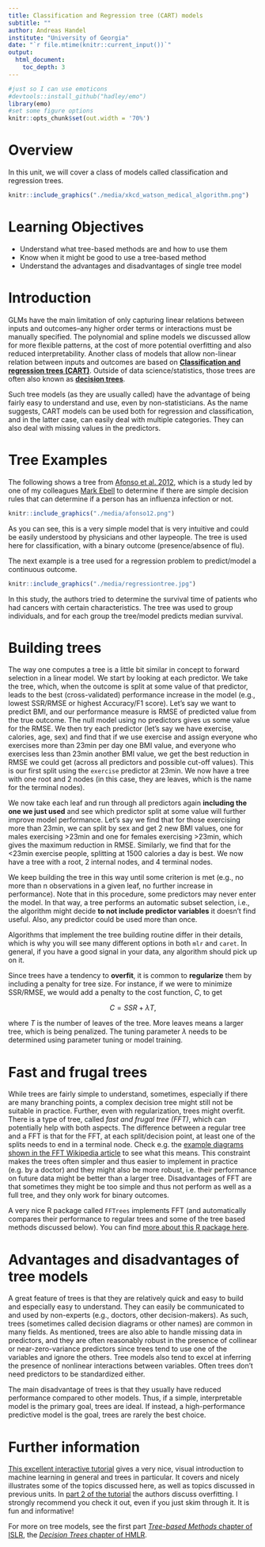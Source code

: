 ```yaml
---
title: Classification and Regression tree (CART) models 
subtitle: ""
author: Andreas Handel
institute: "University of Georgia"
date: "`r file.mtime(knitr::current_input())`"
output: 
  html_document:
    toc_depth: 3
---
```


```r
#just so I can use emoticons
#devtools::install_github("hadley/emo")
library(emo)
#set some figure options
knitr::opts_chunk$set(out.width = '70%')
```



# Overview
In this unit, we will cover a class of models called classification and regression trees. 


```r
knitr::include_graphics("./media/xkcd_watson_medical_algorithm.png")
```

# Learning Objectives
* Understand what tree-based methods are and how to use them
* Know when it might be good to use a tree-based method
* Understand the advantages and disadvantages of single tree model


# Introduction

GLMs have the main limitation of only capturing linear relations between inputs and outcomes--any higher order terms or interactions must be manually specified. The polynomial and spline models we discussed allow for more flexible patterns, at the cost of more potential overfitting and also reduced interpretability. Another class of models that allow non-linear relation between inputs and outcomes are based on [**Classification and regression trees (CART)**](https://en.wikipedia.org/wiki/Decision_tree_learning). Outside of data science/statistics, those trees are often also known as [**decision trees**](https://en.wikipedia.org/wiki/Decision_tree).  

Such tree models (as they are usually called) have the advantage of being fairly easy to understand and use, even by non-statisticians. As the name suggests, CART models can be used both for regression and classification, and in the latter case, can easily deal with multiple categories. They can also deal with missing values in the predictors.



# Tree Examples

The following shows a tree from [Afonso et al. 2012](https://doi.org/10.1093/fampra/cms020), which is a study led by one of my colleagues [Mark Ebell](https://publichealth.uga.edu/faculty-member/mark-h-ebell/) to determine if there are simple decision rules that can determine if a person has an influenza infection or not.

```r
knitr::include_graphics("./media/afonso12.png")
```

As you can see, this is a very simple model that is very intuitive and could be easily understood by physicians and other laypeople. The tree is used here for classification, with a binary outcome (presence/absence of flu).


The next example is a tree used for a regression problem to predict/model a continuous outcome.

```r
knitr::include_graphics("./media/regressiontree.jpg")
```

In this study, the authors tried to determine the survival time of patients who had cancers with certain characteristics. The tree was used to group individuals, and for each group the tree/model predicts median survival. 




# Building trees

The way one computes a tree is a little bit similar in concept to forward selection in a linear model. We start by looking at each predictor. We take the tree, which, when the outcome is split at some value of that predictor, leads to the best (cross-validated) performance increase in the model (e.g., lowest SSR/RMSE or highest Accuracy/F1 score). Let's say we want to predict BMI, and our performance measure is RMSE of predicted value from the true outcome. The null model using no predictors gives us some value for the RMSE. We then try each predictor (let's say we have exercise, calories, age, sex) and find that if we use exercise and assign everyone who exercises more than 23min per day one BMI value, and everyone who exercises less than 23min another BMI value, we get the best reduction in RMSE we could get (across all predictors and possible cut-off values). This is our first split using the `exercise` predictor at 23min. We now have a tree with one root and 2 nodes (in this case, they are leaves, which is the name for the terminal nodes). 

We now take each leaf and run through all predictors again **including the one we just used** and see which predictor split at some value will further improve model performance. Let's say we find that for those exercising more than 23min, we can split by sex and get 2 new BMI values, one for males exercising >23min and one for females exercising >23min, which gives the maximum reduction in RMSE. Similarly, we find that for the <23min exercise people, splitting at 1500 calories a day is best. We now have a tree with a root, 2 internal nodes, and 4 terminal nodes.

We keep building the tree in this way until some criterion is met (e.g., no more than n observations in a given leaf, no further increase in performance). Note that in this procedure, some predictors may never enter the model. In that way, a tree performs an automatic subset selection, i.e., the algorithm might decide **to not include predictor variables** it doesn't find useful. Also, any predictor could be used more than once.

Algorithms that implement the tree building routine differ in their details, which is why you will see many different options in both `mlr` and `caret`. In general, if you have a good signal in your data, any algorithm should pick up on it.

Since trees have a tendency to **overfit**, it is common to __regularize__ them by including a penalty for tree size. For instance, if we were to minimize SSR/RMSE, we would add a penalty to the cost function, _C_, to get 

$$C = SSR + \lambda T, $$

where _T_ is the number of leaves of the tree. More leaves means a larger tree, which is being penalized. The tuning parameter $\lambda$ needs to be determined using parameter tuning or model training.


# Fast and frugal trees

While trees are fairly simple to understand, sometimes, especially if there are many branching points, a complex decision tree might still not be suitable in practice. Further, even with regularization, trees might overfit. There is a type of tree, called _fast and frugal tree (FFT)_, which can potentially help with both aspects. The difference between a regular tree and a FFT is that for the FFT, at each split/decision point, at least one of the splits needs to end in a terminal node. Check e.g. the [example diagrams shown in the FFT Wikipedia article](https://en.wikipedia.org/wiki/Fast-and-frugal_trees) to see what this means. This constraint makes the trees often simpler and thus easier to implement in practice (e.g. by a doctor) and they might also be more robust, i.e. their performance on future data might be better than a larger tree. Disadvantages of FFT are that sometimes they might be too simple and thus not perform as well as a full tree, and they only work for binary outcomes. 

A very nice R package called `FFTrees` implements FFT (and automatically compares their performance to regular trees and some of the tree based methods discussed below). You can find [more about this R package here](https://ndphillips.github.io/FFTrees.html).


# Advantages and disadvantages of tree models

A great feature of trees is that they are relatively quick and easy to build and especially easy to understand. They can easily be communicated to and used by non-experts (e.g., doctors, other decision-makers). As such, trees (sometimes called decision diagrams or other names) are common in many fields. As mentioned, trees are also able to handle missing data in predictors, and they are often reasonably robust in the presence of collinear or near-zero-variance predictors since trees tend to use one of the variables and ignore the others. Tree models also tend to excel at inferring the presence of nonlinear interactions between variables. Often trees don't need predictors to be standardized either.

The main disadvantage of trees is that they usually have reduced performance compared to other models. Thus, if a simple, interpretable model is the primary goal, trees are ideal. If instead, a high-performance predictive model is the goal, trees are rarely the best choice. 




# Further information

[This excellent interactive tutorial](http://www.r2d3.us/visual-intro-to-machine-learning-part-1/) gives a very nice, visual introduction to machine learning in general and trees in particular. It covers and nicely illustrates some of the topics discussed here, as well as topics discussed in previous units. In [part 2 of the tutorial](http://www.r2d3.us/visual-intro-to-machine-learning-part-2/) the authors discuss overfitting. I strongly recommend you check it out, even if you just skim through it. It is fun and informative!

For more on tree models, see the first part [_Tree-based Methods_ chapter of ISLR](https://statlearning.com/), the [_Decision Trees_ chapter of HMLR](https://bradleyboehmke.github.io/HOML/DT.html).

